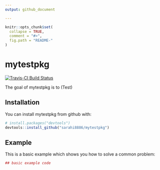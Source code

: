 ```yaml
---
output: github_document

---
```


<!-- README.md is generated from README.Rmd. Please edit that file -->

```r
knitr::opts_chunk$set(
  collapse = TRUE,
  comment = "#>",
  fig.path = "README-"
)
```

# mytestpkg

[![Travis-CI Build Status](https://travis-ci.org/sarahi8886/mytestpkg.svg?branch=master)](https://travis-ci.org/sarahi8886/mytestpkg)

The goal of mytestpkg is to (Test)

## Installation

You can install mytestpkg from github with:

```r
# install.packages("devtools")
devtools::install_github("sarahi8886/mytestpkg")
```

## Example

This is a basic example which shows you how to solve a common problem:

```r
## basic example code
```
